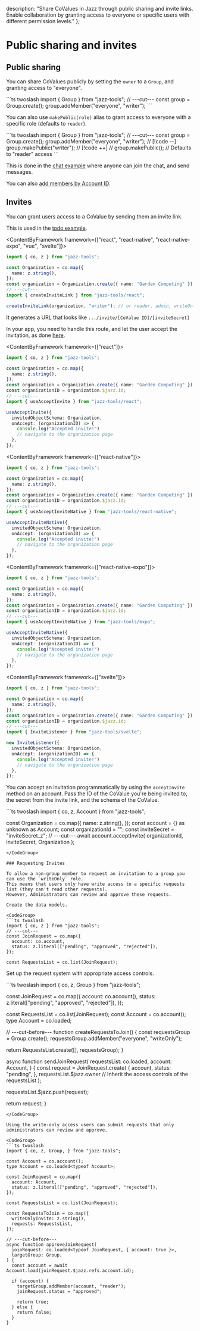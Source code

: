   description: "Share CoValues in Jazz through public sharing and invite links. Enable collaboration by granting access to everyone or specific users with different permission levels."
};


# Public sharing and invites

## Public sharing

You can share CoValues publicly by setting the `owner` to a `Group`, and granting access to "everyone".

<CodeGroup>
```ts twoslash
import { Group } from "jazz-tools";
// ---cut---
const group = Group.create();
group.addMember("everyone", "writer");
```
</CodeGroup>

You can also use `makePublic(role)` alias to grant access to everyone with a specific role (defaults to `reader`).

<CodeGroup>
```ts twoslash
import { Group } from "jazz-tools";
// ---cut---
const group = Group.create();
group.addMember("everyone", "writer"); // [!code --]
group.makePublic("writer"); // [!code ++]
// group.makePublic(); // Defaults to "reader" access
```
</CodeGroup>

This is done in the [chat example](https://github.com/garden-co/jazz/tree/main/examples/chat) where anyone can join the chat, and send messages.

You can also [add members by Account ID](/docs/groups/intro#adding-group-members-by-id).

## Invites

You can grant users access to a CoValue by sending them an invite link.

This is used in the [todo example](https://github.com/garden-co/jazz/tree/main/examples/todo).

<ContentByFramework framework={["react", "react-native", "react-native-expo", "vue", "svelte"]}>
<CodeGroup>
```ts twoslash
import { co, z } from "jazz-tools";

const Organization = co.map({
  name: z.string(),
});
const organization = Organization.create({ name: "Garden Computing" });
// ---cut---
import { createInviteLink } from "jazz-tools/react";

createInviteLink(organization, "writer"); // or reader, admin, writeOnly
```
</CodeGroup>
</ContentByFramework>

It generates a URL that looks like `.../invite/[CoValue ID]/[inviteSecret]`

In your app, you need to handle this route, and let the user accept the invitation,
as done [here](https://github.com/garden-co/jazz/tree/main/examples/todo/src/2_main.tsx).

<ContentByFramework framework={["react"]}>
<CodeGroup>
```ts twoslash
import { co, z } from "jazz-tools";

const Organization = co.map({
  name: z.string(),
});
const organization = Organization.create({ name: "Garden Computing" });
const organizationID = organization.$jazz.id;
// ---cut---
import { useAcceptInvite } from "jazz-tools/react";

useAcceptInvite({
  invitedObjectSchema: Organization,
  onAccept: (organizationID) => {
    console.log("Accepted invite!")
    // navigate to the organization page
  },
});
```
</CodeGroup>
</ContentByFramework>

<ContentByFramework framework={["react-native"]}>
<CodeGroup>
```ts twoslash
import { co, z } from "jazz-tools";

const Organization = co.map({
  name: z.string(),
});
const organization = Organization.create({ name: "Garden Computing" });
const organizationID = organization.$jazz.id;
// ---cut---
import { useAcceptInviteNative } from "jazz-tools/react-native";

useAcceptInviteNative({
  invitedObjectSchema: Organization,
  onAccept: (organizationID) => {
    console.log("Accepted invite!")
    // navigate to the organization page
  },
});
```
</CodeGroup>
</ContentByFramework>

<ContentByFramework framework={["react-native-expo"]}>
<CodeGroup>
```ts twoslash
import { co, z } from "jazz-tools";

const Organization = co.map({
  name: z.string(),
});
const organization = Organization.create({ name: "Garden Computing" });
const organizationID = organization.$jazz.id;
// ---cut---
import { useAcceptInviteNative } from "jazz-tools/expo";

useAcceptInviteNative({
  invitedObjectSchema: Organization,
  onAccept: (organizationID) => {
    console.log("Accepted invite!")
    // navigate to the organization page
  },
});
```
</CodeGroup>
</ContentByFramework>

<ContentByFramework framework={["svelte"]}>
<CodeGroup>
```ts twoslash
import { co, z } from "jazz-tools";

const Organization = co.map({
  name: z.string(),
});
const organization = Organization.create({ name: "Garden Computing" });
const organizationID = organization.$jazz.id;
// ---cut---
import { InviteListener } from "jazz-tools/svelte";

new InviteListener({
  invitedObjectSchema: Organization,
  onAccept: (organizationID) => {
    console.log("Accepted invite!")
    // navigate to the organization page
  },
});
```
</CodeGroup>
</ContentByFramework>

You can accept an invitation programmatically by using the `acceptInvite` method on an account.
Pass the ID of the CoValue you're being invited to, the secret from the invite link, and the schema of the CoValue.

<CodeGroup>
```ts twoslash
import { co, z, Account } from "jazz-tools";

const Organization = co.map({
  name: z.string(),
});
const account = {} as unknown as Account;
const organizationId = "";
const inviteSecret = "inviteSecret_z";
// ---cut---
await account.acceptInvite(
  organizationId,
  inviteSecret,
  Organization
);
```
</CodeGroup>

### Requesting Invites

To allow a non-group member to request an invitation to a group you can use the `writeOnly` role.
This means that users only have write access to a specific requests list (they can't read other requests). 
However, Administrators can review and approve these requests.

Create the data models.

<CodeGroup>
```ts twoslash
import { co, z } from "jazz-tools";
// ---cut---
const JoinRequest = co.map({
  account: co.account,
  status: z.literal(["pending", "approved", "rejected"]),
});

const RequestsList = co.list(JoinRequest);
```
</CodeGroup>

Set up the request system with appropriate access controls.

<CodeGroup>
```ts twoslash
import { co, z, Group } from "jazz-tools";

const JoinRequest = co.map({
  account: co.account(),
  status: z.literal(["pending", "approved", "rejected"]),
});

const RequestsList = co.list(JoinRequest);
const Account = co.account();
type Account = co.loaded<typeof Account>;

// ---cut-before---
function createRequestsToJoin() {
  const requestsGroup = Group.create();
  requestsGroup.addMember("everyone", "writeOnly");

  return RequestsList.create([], requestsGroup);
}

async function sendJoinRequest(
  requestsList: co.loaded<typeof RequestsList>,
  account: Account,
) {
  const request = JoinRequest.create(
    {
      account,
      status: "pending",
    },
    requestsList.$jazz.owner // Inherit the access controls of the requestsList
  );

  requestsList.$jazz.push(request);

  return request;
}
```
</CodeGroup>

Using the write-only access users can submit requests that only administrators can review and approve.

<CodeGroup>
```ts twoslash
import { co, z, Group, } from "jazz-tools";

const Account = co.account();
type Account = co.loaded<typeof Account>;

const JoinRequest = co.map({
  account: Account,
  status: z.literal(["pending", "approved", "rejected"]),
});

const RequestsList = co.list(JoinRequest);

const RequestsToJoin = co.map({
  writeOnlyInvite: z.string(),
  requests: RequestsList,
});

// ---cut-before---
async function approveJoinRequest(
  joinRequest: co.loaded<typeof JoinRequest, { account: true }>,
  targetGroup: Group,
) {
  const account = await Account.load(joinRequest.$jazz.refs.account.id);

  if (account) {
    targetGroup.addMember(account, "reader");
    joinRequest.status = "approved";

    return true;
  } else {
    return false;
  }
}
```
</CodeGroup>

